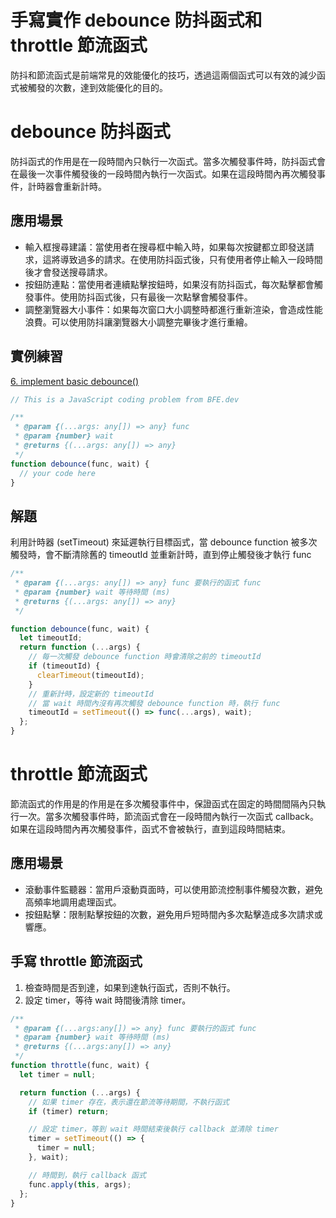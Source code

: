 # 手寫實作 debounce 防抖函式和 throttle 節流函式

防抖和節流函式是前端常見的效能優化的技巧，透過這兩個函式可以有效的減少函式被觸發的次數，達到效能優化的目的。

# debounce 防抖函式

防抖函式的作用是在一段時間內只執行一次函式。當多次觸發事件時，防抖函式會在最後一次事件觸發後的一段時間內執行一次函式。如果在這段時間內再次觸發事件，計時器會重新計時。

## 應用場景

- 輸入框搜尋建議：當使用者在搜尋框中輸入時，如果每次按鍵都立即發送請求，這將導致過多的請求。在使用防抖函式後，只有使用者停止輸入一段時間後才會發送搜尋請求。
- 按鈕防連點：當使用者連續點擊按鈕時，如果沒有防抖函式，每次點擊都會觸發事件。使用防抖函式後，只有最後一次點擊會觸發事件。
- 調整瀏覽器大小事件：如果每次窗口大小調整時都進行重新渲染，會造成性能浪費。可以使用防抖讓瀏覽器大小調整完畢後才進行重繪。

## 實例練習

[6. implement basic debounce()](https://bigfrontend.dev/problem/implement-basic-debounce)

```js
// This is a JavaScript coding problem from BFE.dev

/**
 * @param {(...args: any[]) => any} func
 * @param {number} wait
 * @returns {(...args: any[]) => any}
 */
function debounce(func, wait) {
  // your code here
}
```

## 解題

利用計時器 (setTimeout) 來延遲執行目標函式，當 debounce function 被多次觸發時，會不斷清除舊的 timeoutId 並重新計時，直到停止觸發後才執行 func

```js
/**
 * @param {(...args: any[]) => any} func 要執行的函式 func
 * @param {number} wait 等待時間 (ms)
 * @returns {(...args: any[]) => any}
 */

function debounce(func, wait) {
  let timeoutId;
  return function (...args) {
    // 每一次觸發 debounce function 時會清除之前的 timeoutId
    if (timeoutId) {
      clearTimeout(timeoutId);
    }
    // 重新計時，設定新的 timeoutId
    // 當 wait 時間內沒有再次觸發 debounce function 時，執行 func
    timeoutId = setTimeout(() => func(...args), wait);
  };
}
```

# throttle 節流函式

節流函式的作用是的作用是在多次觸發事件中，保證函式在固定的時間間隔內只執行一次。當多次觸發事件時，節流函式會在一段時間內執行一次函式 callback。如果在這段時間內再次觸發事件，函式不會被執行，直到這段時間結束。

## 應用場景

- 滾動事件監聽器：當用戶滾動頁面時，可以使用節流控制事件觸發次數，避免高頻率地調用處理函式。
- 按鈕點擊：限制點擊按鈕的次數，避免用戶短時間內多次點擊造成多次請求或響應。

## 手寫 throttle 節流函式

1. 檢查時間是否到達，如果到達執行函式，否則不執行。
2. 設定 timer，等待 wait 時間後清除 timer。

```js
/**
 * @param {(...args:any[]) => any} func 要執行的函式 func
 * @param {number} wait 等待時間 (ms)
 * @returns {(...args:any[]) => any}
 */
function throttle(func, wait) {
  let timer = null;

  return function (...args) {
    // 如果 timer 存在，表示還在節流等待期間，不執行函式
    if (timer) return;

    // 設定 timer，等到 wait 時間結束後執行 callback 並清除 timer
    timer = setTimeout(() => {
      timer = null;
    }, wait);

    // 時間到，執行 callback 函式
    func.apply(this, args);
  };
}
```
